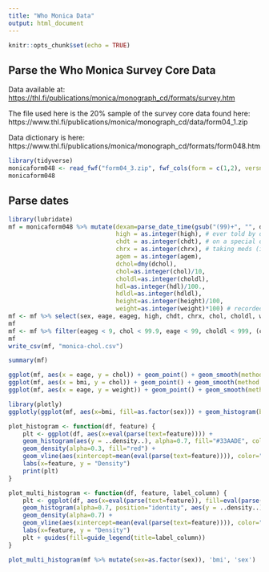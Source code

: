```yaml
---
title: "Who Monica Data"
output: html_document
---
```


```r
knitr::opts_chunk$set(echo = TRUE)
```

## Parse the Who Monica Survey Core Data

Data available at: <https://thl.fi/publications/monica/monograph_cd/formats/survey.htm>

The file used here is the 20% sample of the survey core data found here: https://www.thl.fi/publications/monica/monograph_cd/data/form04_1.zip

Data dictionary is here: https://www.thl.fi/publications/monica/monograph_cd/formats/form048.htm

```r
library(tidyverse)
monicaform048 <- read_fwf("form04_3.zip", fwf_cols(form = c(1,2), versn=c(3,3), centre=c(4,5), runit=c(6,7), serial=c(8,13), numsur=c(14,14), samunit=c(15,17), dexam=c(18,25), mbirth=c(26,33), agegrp=c(34,34), sex=c(35,35), marit=c(36,36), edlevel=c(37,37), school=c(38,39), cigs=c(40,40), numcigs=c(41,43), daycigs=c(44,44), evercig=c(45,45), stop=c(46,49), iflyear=c(50,50), maxcigs=c(51.53), cigage=c(54,55), cigarsm=c(56,56), cigar=c(57,59), pipesm=c(60,60), pipe=c(61,63), othersm=c(64,65), hibp=c(66,66), drugs=c(67,67), bprecd=c(68,68), high=c(69,69), chdt=c(70,70), chrx=c(71,71), chrecd=c(72,72), asp=c(73,73), menop=c(74,74), agem=c(75,76), horm=c(77,77), pill=c(78,78), syst1=c(79,81), diast1=c(82,84), rz1=c(85,86), syst2=c(87,89), diast2=c(90,92), rz2=c(93,94), cuff=c(95,95), arm=c(96,97), bpcoder=c(98,99), timebp=c(100,103), rtemp=c(104,105), chol=c(106,108), choldl=c(109,111), dchol=c(112,119), hdl=c(120,122), hdldl=c(123,125), dhdl=c(126,133), scn=c(134,136), cotin=c(137,140), carbmon=c(141,142), height=c(143,145), weight=c(146,149), waist=c(150,153), hip=c(154,157), whcoder=c(158,159), oversion=c(160,160), eage=c(161,162), eageg=c(163,163), cohort1=c(164,164), cohort2=c(165,165), edtert1=c(166,166), edtert2=c(167,167), systm=c(168,171), diastm=c(172,175), chola=c(176,179), hdla=c(180,183)))
monicaform048
```

## Parse dates

```r
library(lubridate)
mf = monicaform048 %>% mutate(dexam=parse_date_time(gsub("(99)+", "", dexam), orders=c("dmy", "my", "y")), mbirth=parse_date_time(gsub("99", "", substr(mbirth, 3, nchar(mbirth))), orders=c("my", "y")),
                              high = as.integer(high), # ever told by doc or provider that you have high cholesterol 1=yes, 2=no, 9=insufficient data
                              chdt = as.integer(chdt), # on a special diet for high chol? 1 = yes, 2=no, 3=uncertain, 8=never told they had high chol, 9=insufficient data
                              chrx = as.integer(chrx), # taking meds (in last two weeks) 1=yes, 2=no, 3=uncertain, 8=never told had high chol, 9=insufficient
                              agem = as.integer(agem),
                              dchol=dmy(dchol),
                              chol=as.integer(chol)/10,
                              choldl=as.integer(choldl),
                              hdl=as.integer(hdl)/100.,
                              hdldl=as.integer(hdldl),
                              height=as.integer(height)/100,
                              weight=as.integer(weight)*100) # recorded in 100 g units
mf <- mf %>% select(sex, eage, eageg, high, chdt, chrx, chol, choldl, weight, height)
mf
mf <- mf %>% filter(eageg < 9, chol < 99.9, eage < 99, choldl < 999, (chol < 88.8 | choldl < 888), weight < 999900, height < 9.99) %>% mutate(weight=weight/1000) %>% mutate(bmi=weight/height^2) %>% mutate(chol=ifelse(chol < 88.8, chol, choldl*0.02586)) %>% mutate(hychol=ifelse(chol>=6.5, 1, 0), bmigrp=case_when(bmi<25 ~ 1, bmi<30~2, TRUE ~3)) %>% select(-choldl)
mf
write_csv(mf, "monica-chol.csv")
```

```r
summary(mf)
```

```r
ggplot(mf, aes(x = eage, y = chol)) + geom_point() + geom_smooth(method = "lm", formula = y ~ x)
ggplot(mf, aes(x = bmi, y = chol)) + geom_point() + geom_smooth(method = "lm", formula = y ~ x)
ggplot(mf, aes(x = eage, y = weight)) + geom_point() + geom_smooth(method = "lm", formula = y ~ x)
```
```r
library(plotly)
ggplotly(ggplot(mf, aes(x=bmi, fill=as.factor(sex))) + geom_histogram(binwidth = 1, alpha = 0.3, position="identity"))
```
```r
plot_histogram <- function(df, feature) {
    plt <- ggplot(df, aes(x=eval(parse(text=feature)))) +
    geom_histogram(aes(y = ..density..), alpha=0.7, fill="#33AADE", color="black") +
    geom_density(alpha=0.3, fill="red") +
    geom_vline(aes(xintercept=mean(eval(parse(text=feature)))), color="black", linetype="dashed", size=1) +
    labs(x=feature, y = "Density")
    print(plt)
}

plot_multi_histogram <- function(df, feature, label_column) {
    plt <- ggplot(df, aes(x=eval(parse(text=feature)), fill=eval(parse(text=label_column)))) +
    geom_histogram(alpha=0.7, position="identity", aes(y = ..density..), color="black") +
    geom_density(alpha=0.7) +
    geom_vline(aes(xintercept=mean(eval(parse(text=feature)))), color="black", linetype="dashed", size=1) +
    labs(x=feature, y = "Density")
    plt + guides(fill=guide_legend(title=label_column))
}

plot_multi_histogram(mf %>% mutate(sex=as.factor(sex)), 'bmi', 'sex')
```